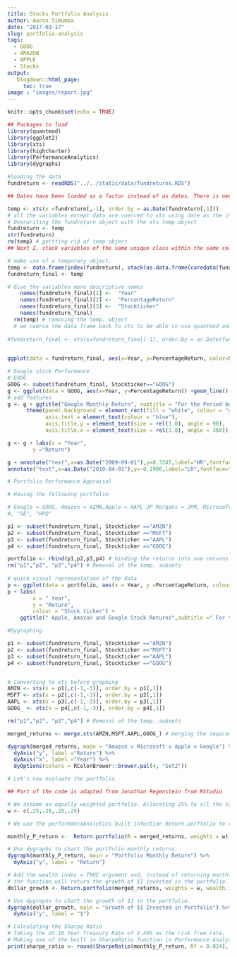 ```yaml
---
title: Stocks Portfolio Analysis
author: Aaron Simumba
date: "2017-03-17"
slug: portfolio-analysis
tags: 
  - GOOG
  - AMAZON
  - APPLE
  - Stocks
output:
   blogdown::html_page:
     toc: true
image : "images/report.jpg"
---
```


```r
knitr::opts_chunk$set(echo = TRUE)
```

```r
## Packages to load
library(quantmod)
library(ggplot2) 
library(xts)
library(highcharter)
library(PerformanceAnalytics)
library(dygraphs)
```



```r
#loading the data
fundreturn <- readRDS("../../static/data/fundreturns.RDS")

```

```r
## Dates have been loaded as a factor instead of as dates. There is need to convert this variable to the date class and covert the rest of the variables to xts(Extensible Time Series)

temp <- xts(x =fundreturn[,-1], order.by = as.Date(fundreturn[,1])) 
# all the variables except data are coerced to xts using date as the index.
# Overwriting the fundreturn object with the xts temp object
fundreturn <- temp
str(fundreturn)
rm(temp) # gettting rid of temp object
## Next I, stack variables of the same unique class within the same column. That is the returns of all the stocks in one column and the tickers in another column, indexed by the date variable.

# make use of a temporary object.
temp <- data.frame(index(fundreturn), stack(as.data.frame(coredata(fundreturn))))
fundreturn_final <- temp
```


```r
# Give the variables more descriptive names 
    names(fundreturn_final)[1] <-  "Year"
    names(fundreturn_final)[2] <-  "PercentageReturn"
    names(fundreturn_final)[3] <-  "Stockticker"
    names(fundreturn_final)
  rm(temp) # removing the temp. object
  # we coerce the data frame back to xts to be able to use quantmod and highcharter
  
#fundreturn_final <- xts(x=fundreturn_final[-1], order.by = as.Date(fundreturn_final[,1]))
  
```


```r
ggplot(data = fundreturn_final, aes(x=Year, y=PercentageReturn, color=Stockticker)) +geom_line()
```


```r
# Google stock Performance
# GOOG
GOOG <- subset(fundreturn_final, Stockticker=="GOOG")
g <- ggplot(data = GOOG, aes(x=Year, y=PercentageReturn)) +geom_line()
# add features
g <- g + ggtitle("Google Monthly Return", subtitle = "For the Period between June 2007 - Nov. 2016") + 
      theme(panel.background = element_rect(fill = "white", colour = "grey50"),
            axis.text = element_text(colour = "blue"),
            axis.title.y = element_text(size = rel(1.0), angle = 90),
            axis.title.x = element_text(size = rel(1.0), angle = 360))

g <- g + labs(x = "Year",
        y ="Return") 

g + annotate("text",x=as.Date("2009-09-01"),y=0.3245,label="HR",fontface="bold",size=3, colour = "forestgreen") +
annotate("text",x=as.Date("2010-04-01"),y=-0.1900,label="LR",fontface="bold",size=3,colour ="red") 
```


```r
# Portfolio Performance Appraisal

# Having the following portfolio

# Google = GOOG, Amazon = AZMN,Apple = AAPL JP Morgans = JPM, Microsoft = MSFT, General Electric = GE, and Hewlett Packard = HPQ
#, "GE", "HPQ"

p1 <- subset(fundreturn_final, Stockticker =="AMZN")
p2 <- subset(fundreturn_final, Stockticker =="MSFT")
p3 <- subset(fundreturn_final, Stockticker =="AAPL")
p4 <- subset(fundreturn_final, Stockticker =="GOOG")

portfolio <- rbind(p1,p2,p3,p4) # binding the returns into one returns variable
rm("p1","p2", "p3","p4") # Removal of the temp. subsets 
 
# quick visual representation of the data
p <- ggplot(data = portfolio, aes(x = Year, y =PercentageReturn, colour = Stockticker))+geom_line()
p + labs(
        x = " Year",
        y = "Return",
        colour = "Stock ticker") +
    ggtitle(" Apple, Amazon and Google Stock Returns",subtitle =" For the period June 2007 - Nov. 2016")
```


```r
#Dygraphing

p1 <- subset(fundreturn_final, Stockticker =="AMZN")
p2 <- subset(fundreturn_final, Stockticker =="MSFT")
p3 <- subset(fundreturn_final, Stockticker =="AAPL")
p4 <- subset(fundreturn_final, Stockticker =="GOOG")


# Converting to xts before graphing
AMZN <- xts(x = p1[,c(-1,-3)], order.by = p1[,1])
MSFT <- xts(x = p2[,c(-1,-3)], order.by = p2[,1])
AAPL <- xts(x = p3[,c(-1,-3)], order.by = p3[,1])
GOOG_ <- xts(x = p4[,c(-1,-3)], order.by = p4[,1])

rm("p1","p2", "p3","p4") # Removal of the temp. subsets 

```


```r
merged_returns <- merge.xts(AMZN,MSFT,AAPL,GOOG_) # merging the separate share returns into one xts object.

dygraph(merged_returns, main = "Amazon v Microsoft v Apple v Google") %>% # Using pipes to connect the codes
  dyAxis("y", label ="Return") %>%
  dyAxis("x", label ="Year") %>%
  dyOptions(colors = RColorBrewer::brewer.pal(4, "Set2")) 

```

```r
# Let's now evaluate the portfolio

## Part of the code is adapted from Jonathan Regenstein from RStudio

# We assume an equally weighted portfolio. Allocating 25% to all the stocks in our portfolio
w <- c(.25,.25,.25,.25)

# We use the performanceAnalytics built infuction Return.porftolio to calculate portfolio monthly returns

monthly_P_return <-  Return.portfolio(R = merged_returns, weights = w)

# Use dygraphs to chart the portfolio monthly returns.
dygraph(monthly_P_return, main = "Portfolio Monthly Return") %>% 
  dyAxis("y", label = "Return")

```


```r
# Add the wealth.index = TRUE argument and, instead of returning monthly returns,
# the function will return the growth of $1 invested in the portfolio.
dollar_growth <- Return.portfolio(merged_returns, weights = w, wealth.index = TRUE)

# Use dygraphs to chart the growth of $1 in the portfolio.
dygraph(dollar_growth, main = "Growth of $1 Invested in Portfolio") %>% 
  dyAxis("y", label = "$")
```


```r
# Calculating the Sharpe Ratio
# Taking the US 10 Year Treasury Rate of 2.40% as the risk free rate.
# Making use of the built in SharpeRatio function in Performance Analytics package.
print(sharpe_ratio <- round(SharpeRatio(monthly_P_return, Rf = 0.024), 4))

```

